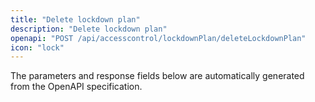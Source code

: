 ```yaml
---
title: "Delete lockdown plan"
description: "Delete lockdown plan"
openapi: "POST /api/accesscontrol/lockdownPlan/deleteLockdownPlan"
icon: "lock"
---
```


<Note>
The parameters and response fields below are automatically generated from the OpenAPI specification.
</Note>
